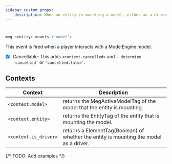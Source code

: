 ```yaml
---
sidebar_custom_props:
    description: When an entity is mounting a model, either as a driver or a passenger.
---
```

#
```js
meg <entity> mounts <'model'>
```

This event is fired when a player interacts with a ModelEngine model.

- [x] Cancellable: This adds `<context.cancelled>` and `- determine 'cancelled'` or `'cancelled:false'`.

## Contexts

| Context                | Description                                                                            |
| ---------------------- | -------------------------------------------------------------------------------------- |
| `<context.model>`      | returns the MegActiveModelTag of the model that the entity is mounting.                |
| `<context.entity>`     | returns the EntityTag of the entity that is mounting the model.                        |
| `<context.is_driver>`  | returns a ElementTag(Boolean) of whether the entity is mounting the model as a driver. |

{/* 
TODO: Add examples
*/}
